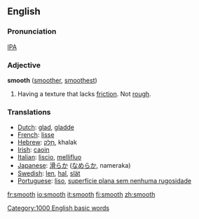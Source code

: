 ==English==
===Pronunciation===
[[International Phonetic Alphabet|IPA]] {{IPA|[smu&#720;ð]}}

===Adjective===
'''smooth''' ([[smoother]], [[smoothest]])

#Having a texture that lacks [[friction]].  Not [[rough]].

===Translations===
*[[Dutch]]: [[glad]], [[gladde]]
*[[French]]: [[lisse]]
*[[Hebrew]]: [[חָלָק]], khalak
*[[Irish]]: [[caoin]]
*[[Italian]]: [[liscio]], [[mellifluo]]
*[[Japanese]]: <font lang="ja">[[滑らか]]</font> (<font lang="ja">[[なめらか]]</font>, nameraka)
*[[Swedish]]: [[len]], [[hal]], [[slät]]
*[[Portuguese]]: [[liso]], [[superfície plana sem nenhuma rugosidade]]
[[Category:1000 English basic words]]

[[fr:smooth]]
[[io:smooth]]
[[it:smooth]]
[[fi:smooth]]
[[zh:smooth]]